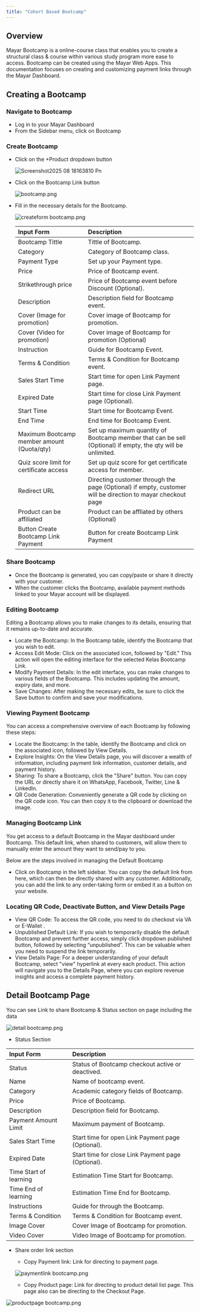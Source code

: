 ```yaml
---
title: "Cohort Based Bootcamp"
---
```


## Overview

Mayar Bootcamp is a online-course class that enables you to create a structural class & course within various study program more ease to access. Bootcamp can be created using the Mayar Web Apps. This documentation focuses on creating and customizing payment links through the Mayar Dashboard.

## Creating a Bootcamp

### Navigate to Bootcamp

- Log in to your Mayar Dashboard
- From the Sidebar menu, click on Bootcamp

### Create Bootcamp

- Click on the \+Product dropdown button

  ![Screenshot2025 08 18163810 Pn](/images/Screenshot2025-08-18163810.png)
- Click on the Bootcamp Link button

  ![bootcamp.png](/images/bootcamp.png)
- Fill in the necessary details for the Bootcamp.

  ![createform bootcamp.png](/images/createformbootcamp.png)

  | **Input Form**                             | **Description**                                                                                             |
  | :----------------------------------------- | :---------------------------------------------------------------------------------------------------------- |
  | Bootcamp Tittle                            | Tittle of Bootcamp.                                                                                         |
  | Category                                   | Category of Bootcamp class.                                                                                 |
  | Payment Type                               | Set up your Payment type.                                                                                   |
  | Price                                      | Price of Bootcamp event.                                                                                    |
  | Strikethrough price                        | Price of Bootcamp event before Discount (Optional).                                                         |
  | Description                                | Description field for Bootcamp event.                                                                       |
  | Cover (Image for promotion)                | Cover image of Bootcamp for promotion.                                                                      |
  | Cover (Video for promotion)                | Cover image of Bootcamp for promotion (Optional)                                                            |
  | Instruction                                | Guide for Bootcamp Event.                                                                                   |
  | Terms & Condition                          | Terms & Condition for Bootcamp event.                                                                       |
  | Sales Start Time                           | Start time for open Link Payment page.                                                                      |
  | Expired Date                               | Start time for close Link Payment page (Optional).                                                          |
  | Start Time                                 | Start time for Bootcamp Event.                                                                              |
  | End Time                                   | End time for Bootcamp Event.                                                                                |
  | Maximum Bootcamp member amount (Quota/qty) | Set up maximum quantity of Bootcamp member that can be sell (Optional) if empty, the qty will be unlimited. |
  | Quiz score limit for certificate access    | Set up quiz score for get certificate access for member.                                                    |
  | Redirect URL                               | Directing customer through the page (Optional) if empty, customer will be direction to mayar checkout page  |
  | Product can be affiliated                  | Product can be affliated by others (Optional)                                                               |
  | Button Create Bootcamp Link Payment        | Button for create Bootcamp Link Payment                                                                     |

### Share Bootcamp

- Once the Bootcamp is generated, you can copy/paste or share it directly with your customer.
- When the customer clicks the Bootcamp, available payment methods linked to your Mayar account will be displayed.

### Editing Bootcamp

Editing a Bootcamp allows you to make changes to its details, ensuring that it remains up-to-date and accurate.

- Locate the Bootcamp: In the Bootcamp table, identify the Bootcamp that you wish to edit.
- Access Edit Mode: Click on the associated icon, followed by "Edit." This action will open the editing interface for the selected Kelas Bootcamp Link.
- Modify Payment Details: In the edit interface, you can make changes to various fields of the Bootcamp. This includes updating the amount, expiry date, and more.
- Save Changes: After making the necessary edits, be sure to click the Save button to confirm and save your modifications.

### Viewing Payment Bootcamp

You can access a comprehensive overview of each Bootcamp by following these steps:

- Locate the Bootcamp: In the table, identify the Bootcamp and click on the associated icon, followed by View Details.
- Explore Insights: On the View Details page, you will discover a wealth of information, including payment link information, customer details, and payment history.
- Sharing: To share a Bootcamp, click the "Share" button. You can copy the URL or directly share it on WhatsApp, Facebook, Twitter, Line & LinkedIn.
- QR Code Generation: Conveniently generate a QR code by clicking on the QR code icon. You can then copy it to the clipboard or download the image.

### Managing Bootcamp Link

You get access to a default Bootcamp in the Mayar dashboard under Bootcamp. This default link, when shared to customers, will allow them to manually enter the amount they want to send/pay to you.

Below are the steps involved in managing the Default Bootcamp

- Click on Bootcamp in the left sidebar. You can copy the default link from here, which can then be directly shared with any customer. Additionally, you can add the link to any order-taking form or embed it as a button on your website.

### Locating QR Code, Deactivate Button, and View Details Page

- View QR Code: To access the QR code, you need to do checkout via VA or E-Wallet .
- Unpublished Default Link: If you wish to temporarily disable the default Bootcamp and prevent further access, simply click dropdown published button, followed by selecting “unpublished”. This can be valuable when you need to suspend the link temporarily.
- View Details Page: For a deeper understanding of your default Bootcamp, select "view" hyperlink at every each product. This action will navigate you to the Details Page, where you can explore revenue insights and access a complete payment history.

## Detail Bootcamp Page

You can see Link to share Bootcamp & Status section on page including the data

![detail bootcamp.png](/images/detailbootcamp.png)

- Status Section

| **Input Form**         | **Description**                                    |
| :--------------------- | :------------------------------------------------- |
| Status                 | Status of Bootcamp checkout active or deactived.   |
| Name                   | Name of bootcamp event.                            |
| Category               | Academic category fields of Bootcamp.              |
| Price                  | Price of Bootcamp.                                 |
| Description            | Description field for Bootcamp.                    |
| Payment Amount Limit   | Maximum payment of Bootcamp.                       |
| Sales Start Time       | Start time for open Link Payment page (Optional).  |
| Expired Date           | Start time for close Link Payment page (Optional). |
| Time Start of learning | Estimation Time Start for Bootcamp.                |
| Time End of learning   | Estimation Time End for Bootcamp.                  |
| Instructions           | Guide for through the Bootcamp.                    |
| Terms & Condition      | Terms & Condition for Bootcamp event.              |
| Image Cover            | Cover Image of Bootcamp for promotion.             |
| Video Cover            | Video Image of Bootcamp for promotion.             |

- Share order link section
  - Copy Payment link: Link for directing to payment page.

  ![paymentlink bootcamp.png](/images/paymentlinkbootcamp.png)
  - Copy Product page: Link for directing to product detail list page. This page also can be directing to the Checkout Page.

![productpage bootcamp.png](/images/productpagebootcamp.png)